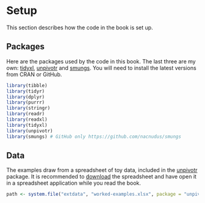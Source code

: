 # Setup

This section describes how the code in the book is set up.

## Packages

Here are the packages used by the code in this book.  The last three are my own:
[tidyxl](https://nacnudus.github.io/tidyxl),
[unpivotr](https://nacnudus.github.io/unpivotr) and
[smungs](https://github.com/nacnudus/smungs).  You will need to install the
latest versions from CRAN or GitHub.

```r
library(tibble)
library(tidyr)
library(dplyr)
library(purrr)
library(stringr)
library(readr)
library(readxl)
library(tidyxl)
library(unpivotr)
library(smungs) # GitHub only https://github.com/nacnudus/smungs
```

## Data

The examples draw from a spreadsheet of toy data, included in the
[unpivotr](https://nacnudus.github.io/unpivotr) package.  It is recommended to
[download](https://github.com/nacnudus/unpivotr/raw/master/inst/extdata/worked-examples.xlsx)
the spreadsheet and have open it in a spreadsheet application while you read the
book.

```r
path <- system.file("extdata", "worked-examples.xlsx", package = "unpivotr")
```
